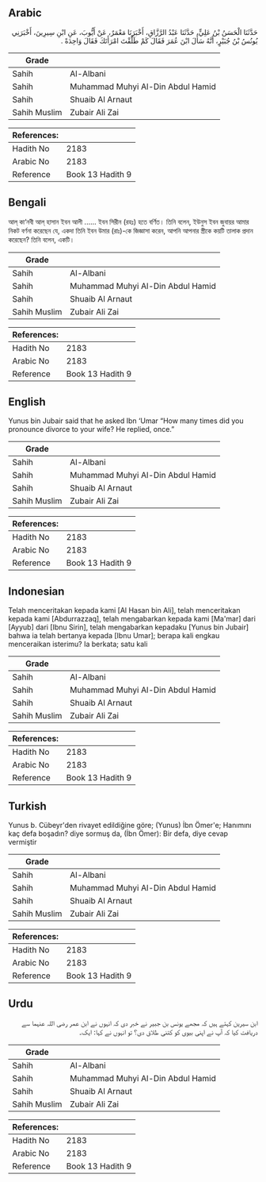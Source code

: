 ## Arabic


<div dir="rtl" lang="ar" style={{fontSize:'larger',backgroundColor:'#f8f9fa',padding:20}}>
حَدَّثَنَا الْحَسَنُ بْنُ عَلِيٍّ، حَدَّثَنَا عَبْدُ الرَّزَّاقِ، أَخْبَرَنَا مَعْمَرٌ، عَنْ أَيُّوبَ، عَنِ ابْنِ سِيرِينَ، أَخْبَرَنِي يُونُسُ بْنُ جُبَيْرٍ، أَنَّهُ سَأَلَ ابْنَ عُمَرَ فَقَالَ كَمْ طَلَّقْتَ امْرَأَتَكَ فَقَالَ وَاحِدَةً ‏.‏
</div>
<div style={{backgroundColor:'#f8f9fa',padding:20, marginBottom: 10}}><table> <thead> <tr> <th>Grade</th> <th></th> </tr> </thead> <tbody> <tr><td>Sahih</td><td>Al-Albani</td></tr><tr><td>Sahih</td><td>Muhammad Muhyi Al-Din Abdul Hamid</td></tr><tr><td>Sahih</td><td>Shuaib Al Arnaut</td></tr><tr><td>Sahih Muslim</td><td>Zubair Ali Zai</td></tr></tbody></table><table> <thead> <tr> <th>References:</th> <th></th> </tr> </thead> <tbody><tr><td>Hadith No</td><td>2183</td></tr><tr><td>Arabic No</td><td>2183</td></tr><tr><td>Reference</td><td>Book 13 Hadith 9</td></tr></tbody></table></div>

## Bengali


<div dir="ltr" lang="bn" style={{fontSize:'larger',backgroundColor:'#f8f9fa',padding:20}}>
আল্ কা‘নবী আল্ হাসান ইবন আলী ...... ইবন সিরীন (রহঃ) হতে বর্ণিত। তিনি বলেন, ইউনুস ইবন জুবায়র আমার নিকট বর্ণনা করেছেন যে, একদা তিনি ইবন উমার (রাঃ)-কে জিজ্ঞাসা করেন, আপনি আপনার স্ত্রীকে কয়টি তালাক প্রদান করেছেন? তিনি বলেন, একটি।
</div>
<div style={{backgroundColor:'#f8f9fa',padding:20, marginBottom: 10}}><table> <thead> <tr> <th>Grade</th> <th></th> </tr> </thead> <tbody> <tr><td>Sahih</td><td>Al-Albani</td></tr><tr><td>Sahih</td><td>Muhammad Muhyi Al-Din Abdul Hamid</td></tr><tr><td>Sahih</td><td>Shuaib Al Arnaut</td></tr><tr><td>Sahih Muslim</td><td>Zubair Ali Zai</td></tr></tbody></table><table> <thead> <tr> <th>References:</th> <th></th> </tr> </thead> <tbody><tr><td>Hadith No</td><td>2183</td></tr><tr><td>Arabic No</td><td>2183</td></tr><tr><td>Reference</td><td>Book 13 Hadith 9</td></tr></tbody></table></div>

## English


<div dir="ltr" lang="en" style={{fontSize:'larger',backgroundColor:'#f8f9fa',padding:20}}>
Yunus bin Jubair said that he asked Ibn ‘Umar “How many times did you pronounce divorce to your wife? He replied, once.”
</div>
<div style={{backgroundColor:'#f8f9fa',padding:20, marginBottom: 10}}><table> <thead> <tr> <th>Grade</th> <th></th> </tr> </thead> <tbody> <tr><td>Sahih</td><td>Al-Albani</td></tr><tr><td>Sahih</td><td>Muhammad Muhyi Al-Din Abdul Hamid</td></tr><tr><td>Sahih</td><td>Shuaib Al Arnaut</td></tr><tr><td>Sahih Muslim</td><td>Zubair Ali Zai</td></tr></tbody></table><table> <thead> <tr> <th>References:</th> <th></th> </tr> </thead> <tbody><tr><td>Hadith No</td><td>2183</td></tr><tr><td>Arabic No</td><td>2183</td></tr><tr><td>Reference</td><td>Book 13 Hadith 9</td></tr></tbody></table></div>

## Indonesian


<div dir="ltr" lang="id" style={{fontSize:'larger',backgroundColor:'#f8f9fa',padding:20}}>
Telah menceritakan kepada kami [Al Hasan bin Ali], telah menceritakan kepada kami [Abdurrazzaq], telah mengabarkan kepada kami [Ma'mar] dari [Ayyub] dari [Ibnu Sirin], telah mengabarkan kepadaku [Yunus bin Jubair] bahwa ia telah bertanya kepada [Ibnu Umar]; berapa kali engkau menceraikan isterimu? Ia berkata; satu kali
</div>
<div style={{backgroundColor:'#f8f9fa',padding:20, marginBottom: 10}}><table> <thead> <tr> <th>Grade</th> <th></th> </tr> </thead> <tbody> <tr><td>Sahih</td><td>Al-Albani</td></tr><tr><td>Sahih</td><td>Muhammad Muhyi Al-Din Abdul Hamid</td></tr><tr><td>Sahih</td><td>Shuaib Al Arnaut</td></tr><tr><td>Sahih Muslim</td><td>Zubair Ali Zai</td></tr></tbody></table><table> <thead> <tr> <th>References:</th> <th></th> </tr> </thead> <tbody><tr><td>Hadith No</td><td>2183</td></tr><tr><td>Arabic No</td><td>2183</td></tr><tr><td>Reference</td><td>Book 13 Hadith 9</td></tr></tbody></table></div>

## Turkish


<div dir="ltr" lang="tr" style={{fontSize:'larger',backgroundColor:'#f8f9fa',padding:20}}>
Yunus b. Cübeyr'den rivayet edildiğine göre; (Yunus) İbn Ömer'e; Hanımını kaç defa boşadın? diye sormuş da, (İbn Ömer): Bir defa, diye cevap vermiştir
</div>
<div style={{backgroundColor:'#f8f9fa',padding:20, marginBottom: 10}}><table> <thead> <tr> <th>Grade</th> <th></th> </tr> </thead> <tbody> <tr><td>Sahih</td><td>Al-Albani</td></tr><tr><td>Sahih</td><td>Muhammad Muhyi Al-Din Abdul Hamid</td></tr><tr><td>Sahih</td><td>Shuaib Al Arnaut</td></tr><tr><td>Sahih Muslim</td><td>Zubair Ali Zai</td></tr></tbody></table><table> <thead> <tr> <th>References:</th> <th></th> </tr> </thead> <tbody><tr><td>Hadith No</td><td>2183</td></tr><tr><td>Arabic No</td><td>2183</td></tr><tr><td>Reference</td><td>Book 13 Hadith 9</td></tr></tbody></table></div>

## Urdu


<div dir="rtl" lang="ur" style={{fontSize:'larger',backgroundColor:'#f8f9fa',padding:20}}>
ابن سیرین کہتے ہیں کہ مجھے یونس بن جبیر نے خبر دی کہ انہوں نے ابن عمر رضی اللہ عنہما سے دریافت کیا کہ آپ نے اپنی بیوی کو کتنی طلاق دی؟ تو انہوں نے کہا: ایک۔
</div>
<div style={{backgroundColor:'#f8f9fa',padding:20, marginBottom: 10}}><table> <thead> <tr> <th>Grade</th> <th></th> </tr> </thead> <tbody> <tr><td>Sahih</td><td>Al-Albani</td></tr><tr><td>Sahih</td><td>Muhammad Muhyi Al-Din Abdul Hamid</td></tr><tr><td>Sahih</td><td>Shuaib Al Arnaut</td></tr><tr><td>Sahih Muslim</td><td>Zubair Ali Zai</td></tr></tbody></table><table> <thead> <tr> <th>References:</th> <th></th> </tr> </thead> <tbody><tr><td>Hadith No</td><td>2183</td></tr><tr><td>Arabic No</td><td>2183</td></tr><tr><td>Reference</td><td>Book 13 Hadith 9</td></tr></tbody></table></div>